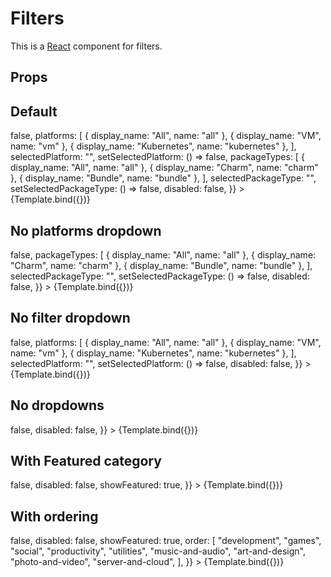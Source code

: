 
<Meta title="Filters" component={Filters} />


# Filters

This is a [React](https://reactjs.org/) component for filters.

## Props

<ArgsTable of={Filters} />

## Default

<Canvas>
  <Story
    name="Default"
    args={{
      categories: [
        {
          display_name: "AI/ML",
          name: "ai-ml",
        },
        {
          display_name: "Big Data",
          name: "big-data",
        },
        {
          display_name: "Cloud",
          name: "cloud",
        },
        {
          display_name: "Containers",
          name: "containers",
        },
        {
          display_name: "Databases",
          name: "databases",
        },
        {
          display_name: "Logging and Tracing",
          name: "logging-and-tracing",
        },
        {
          display_name: "Monitoring",
          name: "monitoring",
        },
        {
          display_name: "Networking",
          name: "networking",
        },
        {
          display_name: "Security",
          name: "security",
        },
        {
          display_name: "Storage",
          name: "storage",
        },
      ],
      selectedCategories: [],
      setSelectedCategories: () => false,
      platforms: [
        { display_name: "All", name: "all" },
        { display_name: "VM", name: "vm" },
        { display_name: "Kubernetes", name: "kubernetes" },
      ],
      selectedPlatform: "",
      setSelectedPlatform: () => false,
      packageTypes: [
        { display_name: "All", name: "all" },
        { display_name: "Charm", name: "charm" },
        { display_name: "Bundle", name: "bundle" },
      ],
      selectedPackageType: "",
      setSelectedPackageType: () => false,
      disabled: false,
    }}
  >
    {Template.bind({})}
  </Story>
</Canvas>

## No platforms dropdown

<Canvas>
  <Story
    name="No platforms dropdown"
    args={{
      categories: [
        {
          display_name: "AI/ML",
          name: "ai-ml",
        },
        {
          display_name: "Big Data",
          name: "big-data",
        },
        {
          display_name: "Cloud",
          name: "cloud",
        },
        {
          display_name: "Containers",
          name: "containers",
        },
        {
          display_name: "Databases",
          name: "databases",
        },
        {
          display_name: "Logging and Tracing",
          name: "logging-and-tracing",
        },
        {
          display_name: "Monitoring",
          name: "monitoring",
        },
        {
          display_name: "Networking",
          name: "networking",
        },
        {
          display_name: "Security",
          name: "security",
        },
        {
          display_name: "Storage",
          name: "storage",
        },
      ],
      selectedCategories: [],
      setSelectedCategories: () => false,
      packageTypes: [
        { display_name: "All", name: "all" },
        { display_name: "Charm", name: "charm" },
        { display_name: "Bundle", name: "bundle" },
      ],
      selectedPackageType: "",
      setSelectedPackageType: () => false,
      disabled: false,
    }}
  >
    {Template.bind({})}
  </Story>
</Canvas>

## No filter dropdown

<Canvas>
  <Story
    name="No filter dropdown"
    args={{
      categories: [
        {
          display_name: "AI/ML",
          name: "ai-ml",
        },
        {
          display_name: "Big Data",
          name: "big-data",
        },
        {
          display_name: "Cloud",
          name: "cloud",
        },
        {
          display_name: "Containers",
          name: "containers",
        },
        {
          display_name: "Databases",
          name: "databases",
        },
        {
          display_name: "Logging and Tracing",
          name: "logging-and-tracing",
        },
        {
          display_name: "Monitoring",
          name: "monitoring",
        },
        {
          display_name: "Networking",
          name: "networking",
        },
        {
          display_name: "Security",
          name: "security",
        },
        {
          display_name: "Storage",
          name: "storage",
        },
      ],
      selectedCategories: [],
      setSelectedCategories: () => false,
      platforms: [
        { display_name: "All", name: "all" },
        { display_name: "VM", name: "vm" },
        { display_name: "Kubernetes", name: "kubernetes" },
      ],
      selectedPlatform: "",
      setSelectedPlatform: () => false,
      disabled: false,
    }}
  >
    {Template.bind({})}
  </Story>
</Canvas>

## No dropdowns

<Canvas>
  <Story
    name="No dropdowns"
    args={{
      categories: [
        {
          display_name: "AI/ML",
          name: "ai-ml",
        },
        {
          display_name: "Big Data",
          name: "big-data",
        },
        {
          display_name: "Cloud",
          name: "cloud",
        },
        {
          display_name: "Containers",
          name: "containers",
        },
        {
          display_name: "Databases",
          name: "databases",
        },
        {
          display_name: "Logging and Tracing",
          name: "logging-and-tracing",
        },
        {
          display_name: "Monitoring",
          name: "monitoring",
        },
        {
          display_name: "Networking",
          name: "networking",
        },
        {
          display_name: "Security",
          name: "security",
        },
        {
          display_name: "Storage",
          name: "storage",
        },
      ],
      selectedCategories: [],
      setSelectedCategories: () => false,
      disabled: false,
    }}
  >
    {Template.bind({})}
  </Story>
</Canvas>

## With Featured category

<Canvas>
  <Story
    name="With Featured category"
    args={{
      categories: [
        {
          display_name: "AI/ML",
          name: "ai-ml",
        },
        {
          display_name: "Big Data",
          name: "big-data",
        },
        {
          display_name: "Cloud",
          name: "cloud",
        },
        {
          display_name: "Containers",
          name: "containers",
        },
        {
          display_name: "Databases",
          name: "databases",
        },
        {
          display_name: "Logging and Tracing",
          name: "logging-and-tracing",
        },
        {
          display_name: "Monitoring",
          name: "monitoring",
        },
        {
          display_name: "Networking",
          name: "networking",
        },
        {
          display_name: "Security",
          name: "security",
        },
        {
          display_name: "Storage",
          name: "storage",
        },
      ],
      selectedCategories: ["featured"],
      setSelectedCategories: () => false,
      disabled: false,
      showFeatured: true,
    }}
  >
    {Template.bind({})}
  </Story>
</Canvas>

## With ordering

<Canvas>
  <Story
    name="With ordering"
    args={{
      categories: [
        {
          display_name: "Art and Design",
          name: "art-and-design",
        },
        {
          display_name: "Books and Reference",
          name: "books-and-reference",
        },
        {
          display_name: "Development",
          name: "development",
        },
        {
          display_name: "Devices and IoT",
          name: "devices-and-iot",
        },
        {
          display_name: "Education",
          name: "education",
        },
        {
          display_name: "Entertainment",
          name: "entertainment",
        },
        {
          display_name: "Finance",
          name: "finance",
        },
        {
          display_name: "Games",
          name: "games",
        },
        {
          display_name: "Health and Fitness",
          name: "health-and-fitness",
        },
        {
          display_name: "Music and Audio",
          name: "music-and-audio",
        },
        {
          display_name: "News and Weather",
          name: "news-and-weather",
        },
        {
          display_name: "Personalisation",
          name: "personalisation",
        },
        {
          display_name: "Photo and Video",
          name: "photo-and-video",
        },
        {
          display_name: "Productivity",
          name: "productivity",
        },
        {
          display_name: "Science",
          name: "science",
        },
        {
          display_name: "Security",
          name: "security",
        },
        {
          display_name: "Server and Cloud",
          name: "server-and-cloud",
        },
        {
          display_name: "Social",
          name: "social",
        },
        {
          display_name: "Utilities",
          name: "utilities",
        },
      ],
      selectedCategories: [],
      setSelectedCategories: () => false,
      disabled: false,
      showFeatured: true,
      order: [
        "development",
        "games",
        "social",
        "productivity",
        "utilities",
        "music-and-audio",
        "art-and-design",
        "photo-and-video",
        "server-and-cloud",
      ],
    }}
  >
    {Template.bind({})}
  </Story>
</Canvas>
